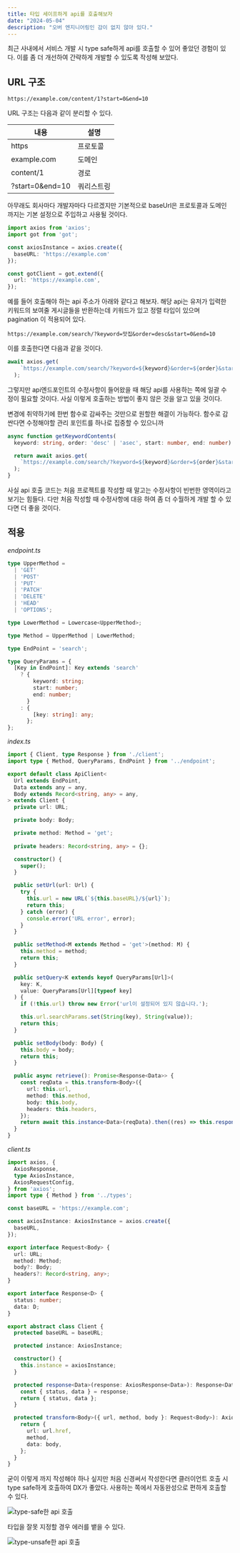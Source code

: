```yaml
---
title: 타입 세이프하게 api를 호출해보자
date: "2024-05-04"
description: "오버 엔지니어링인 감이 없지 않아 있다."
---
```


최근 사내에서 서비스 개발 시 type safe하게 api를 호출할 수 있어 좋았던 경험이 있다. 
이를 좀 더 개선하여 간략하게 개발할 수 있도록 작성해 보았다.

## URL 구조

```
https://example.com/content/1?start=0&end=10
```

URL 구조는 다음과 같이 분리할 수 있다.

|내용|설명|
|---|---|
|https|프로토콜|
|example.com|도메인|
|content/1|경로|
|?start=0&end=10|쿼리스트링|

아무래도 회사마다 개발자마다 다르겠지만 기본적으로
baseUrl은 프로토콜과 도메인 까지는 기본 설정으로 주입하고 사용될 것이다.

```typescript
import axios from 'axios';
import got from 'got';

const axiosInstance = axios.create({
  baseURL: 'https://example.com'
});

const gotClient = got.extend({
  url: 'https://example.com',
});
```

예를 들어 호출해야 하는 api 주소가 아래와 같다고 해보자.
해당 api는 유저가 입력한 키워드의 보여줄 게시글들을 반환하는데 키워드가 있고
정렬 타입이 있으며 pagination 이 적용되어 있다.

```
https://example.com/search/?keyword=맛집&order=desc&start=0&end=10
```

이를 호출한다면 다음과 같을 것이다.

```typescript
await axios.get(
    `https://example.com/search/?keyword=${keyword}&order=${order}&start=${start}&end=${end}`
  );
```

그렇지만 api엔드포인트의 수정사항이 들어왔을 때 해당 api를 사용하는 쪽에 일괄 수정이 필요할 것이다.
사실 이렇게 호출하는 방법이 좋지 않은 것을 알고 있을 것이다. 

변경에 취약하기에 한번 함수로 감싸주는 것만으로 원할한 해결이 가능하다. 함수로 감싼다면 수정해야할 
관리 포인트를 하나로 집중할 수 있으니까

```typescript
async function getKeywordContents(
  keyword: string, order: 'desc' | 'asec', start: number, end: number) {

  return await axios.get(
    `https://example.com/search/?keyword=${keyword}&order=${order}&start=${start}&end=${end}`
  );
}
```

사실 api 호출 코드는 처음 프로젝트를 작성할 때 말고는 수정사항이 빈번한 영역이라고 보기는 힘들다.
다만 처음 작성할 때 수정사항에 대응 하여 좀 더 수월하게 개발 할 수 있다면 더 좋을 것이다.

## 적용

*endpoint.ts*
```typescript
type UpperMethod =
  | 'GET'
  | 'POST'
  | 'PUT'
  | 'PATCH'
  | 'DELETE'
  | 'HEAD'
  | 'OPTIONS';

type LowerMethod = Lowercase<UpperMethod>;

type Method = UpperMethod | LowerMethod;

type EndPoint = 'search';

type QueryParams = {
  [Key in EndPoint]: Key extends 'search'
    ? {
        keyword: string;
        start: number;
        end: number;
      }
    : {
        [key: string]: any;
      };
};
```

*index.ts*

```typescript
import { Client, type Response } from './client';
import type { Method, QueryParams, EndPoint } from '../endpoint';

export default class ApiClient<
  Url extends EndPoint,
  Data extends any = any,
  Body extends Record<string, any> = any,
> extends Client {
  private url: URL;

  private body: Body;

  private method: Method = 'get';
  
  private headers: Record<string, any> = {};

  constructor() {
    super();
  }

  public setUrl(url: Url) {
    try {
      this.url = new URL(`${this.baseURL}/${url}`);
      return this;
    } catch (error) {
      console.error('URL error', error);
    }
  }

  public setMethod<M extends Method = 'get'>(method: M) {
    this.method = method;
    return this;
  }

  public setQuery<K extends keyof QueryParams[Url]>(
    key: K,
    value: QueryParams[Url][typeof key]
  ) {
    if (!this.url) throw new Error('url이 설정되어 있지 않습니다.');

    this.url.searchParams.set(String(key), String(value));
    return this;
  }

  public setBody(body: Body) {
    this.body = body;
    return this;
  }

  public async retrieve(): Promise<Response<Data>> {
    const reqData = this.transform<Body>({
      url: this.url,
      method: this.method,
      body: this.body,
      headers: this.headers,
    });
    return await this.instance<Data>(reqData).then((res) => this.response(res));
  }
}
```

*client.ts*

```typescript
import axios, {
  AxiosResponse,
  type AxiosInstance,
  AxiosRequestConfig,
} from 'axios';
import type { Method } from '../types';

const baseURL = 'https://example.com';

const axiosInstance: AxiosInstance = axios.create({
  baseURL,
});

export interface Request<Body> {
  url: URL;
  method: Method;
  body?: Body;
  headers?: Record<string, any>;
}

export interface Response<D> {
  status: number;
  data: D;
}

export abstract class Client {
  protected baseURL = baseURL;

  protected instance: AxiosInstance;

  constructor() {
    this.instance = axiosInstance;
  }

  protected response<Data>(response: AxiosResponse<Data>): Response<Data> {
    const { status, data } = response;
    return { status, data };
  }

  protected transform<Body>({ url, method, body }: Request<Body>): AxiosRequestConfig {
    return {
      url: url.href,
      method,
      data: body,
    };
  }
}
```


굳이 이렇게 까지 작성해야 하나 싶지만 처음 신경써서 작성한다면 클러이언트 호출 시 type safe하게 호출하여
DX가 좋았다. 사용하는 쪽에서 자동완성으로 편하게 호출할 수 있다.

![type-safe한 api 호출](/images/type-safe.png)

타입을 잘못 지정할 경우 에러를 뱉을 수 있다.

![type-unsafe한 api 호출](/images/type-unsafe.png)
